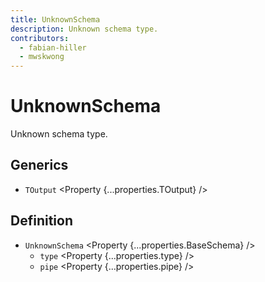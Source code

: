 ```yaml
---
title: UnknownSchema
description: Unknown schema type.
contributors:
  - fabian-hiller
  - mwskwong
---
```



# UnknownSchema

Unknown schema type.

## Generics

- `TOutput` <Property {...properties.TOutput} />

## Definition

- `UnknownSchema` <Property {...properties.BaseSchema} />
  - `type` <Property {...properties.type} />
  - `pipe` <Property {...properties.pipe} />

